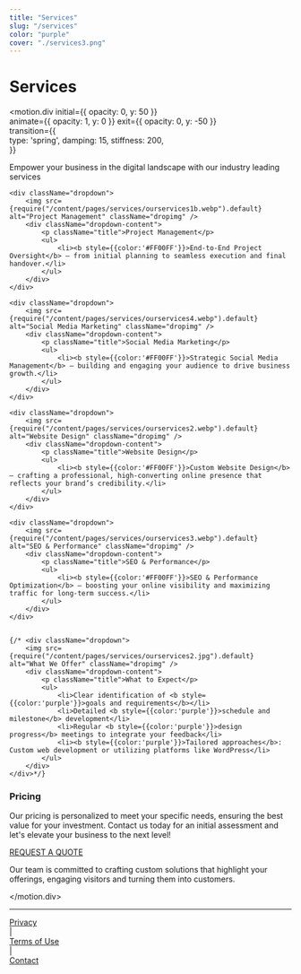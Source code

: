 ```yaml
---
title: "Services"
slug: "/services"
color: "purple"
cover: "./services3.png"
---
```




# Services

<motion.div
  initial={{ opacity: 0, y: 50 }}      
  animate={{ opacity: 1, y: 0 }}
  exit={{ opacity: 0, y: -50 }}  
  transition={{              
    type: 'spring',
    damping: 15,
    stiffness: 200,            
  }}
>

Empower your business in the digital landscape with our industry leading services

<div className='dropcontainer'>

    <div className="dropdown">
        <img src={require("/content/pages/services/ourservices1b.webp").default} alt="Project Management" className="dropimg" />    
        <div className="dropdown-content">
            <p className="title">Project Management</p>
            <ul>
                <li><b style={{color:'#FF00FF'}}>End-to-End Project Oversight</b> — from initial planning to seamless execution and final handover.</li>
            </ul>
        </div>
    </div>

    <div className="dropdown">
        <img src={require("/content/pages/services/ourservices4.webp").default} alt="Social Media Marketing" className="dropimg" />    
        <div className="dropdown-content">
            <p className="title">Social Media Marketing</p>
            <ul>
                <li><b style={{color:'#FF00FF'}}>Strategic Social Media Management</b> — building and engaging your audience to drive business growth.</li>
            </ul>
        </div>
    </div>

    <div className="dropdown">
        <img src={require("/content/pages/services/ourservices2.webp").default} alt="Website Design" className="dropimg" />    
        <div className="dropdown-content">
            <p className="title">Website Design</p>
            <ul>
                <li><b style={{color:'#FF00FF'}}>Custom Website Design</b> — crafting a professional, high-converting online presence that reflects your brand’s credibility.</li>
            </ul>
        </div>
    </div>

    <div className="dropdown">
        <img src={require("/content/pages/services/ourservices3.webp").default} alt="SEO & Performance" className="dropimg" />    
        <div className="dropdown-content">
            <p className="title">SEO & Performance</p>
            <ul>
                <li><b style={{color:'#FF00FF'}}>SEO & Performance Optimization</b> — boosting your online visibility and maximizing traffic for long-term success.</li>
            </ul>
        </div>
    </div>


    {/* <div className="dropdown">
        <img src={require("/content/pages/services/ourservices2.jpg").default} alt="What We Offer" className="dropimg" />    
        <div className="dropdown-content">
            <p className="title">What to Expect</p>
            <ul>
                <li>Clear identification of <b style={{color:'purple'}}>goals and requirements</b></li>
                <li>Detailed <b style={{color:'purple'}}>schedule and milestone</b> development</li>
                <li>Regular <b style={{color:'purple'}}>design progress</b> meetings to integrate your feedback</li>
                <li><b style={{color:'purple'}}>Tailored approaches</b>: Custom web development or utilizing platforms like WordPress</li>
            </ul>
        </div>
    </div>*/}
</div>



### Pricing

Our pricing is personalized to meet your specific needs, ensuring the best value for your investment. Contact us today for an initial assessment and let's elevate your business to the next level!
<div className="button">
  <a href="/contact">REQUEST A QUOTE</a>
</div>

Our team is committed to crafting custom solutions that highlight your offerings, engaging visitors and turning them into customers.

</motion.div>


_______________________________________________________________________________________________________________________

<div style={{ display: 'flex', alignItems: 'center', justifyContent: 'center', marginTop: '20px' }}>
    <div style={{ textAlign: 'right' }}>
        <a href="../privacy#privacy-policy" style={{ color: 'black' }}>Privacy</a>
    </div>
    <span style={{ margin: '0 10px', color: 'black' }}>|</span>
    <div style={{ textAlign: 'left' }}>
        <a href="../privacy#termsofuse-policy" style={{ color: 'black' }}>Terms of Use</a>
    </div>
        <span style={{ margin: '0 10px', color: 'black' }}>|</span>
    <div style={{ textAlign: 'left' }}>
        <a href="../contact" style={{ color: 'black' }}>Contact</a>
    </div>
</div>